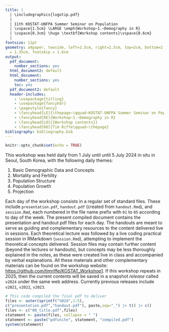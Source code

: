 ```yaml
---
title: | 
  | \includegraphics{logotip.pdf}
  |
  | 11th KOSTAT-UNFPA Summer Seminar on Population
  | \vspace{1.5cm} \LARGE \emph{Workshop~1.~Demography in R}
  | \vspace{0.3cm} \huge \textbf{Workshop contents}\vspace{0.6cm}
  | 
fontsize: 11pt
geometry: a4paper, twoside, left=2.5cm, right=2.5cm, top=2cm, bottom=2.8cm, headsep
  = 1.35cm, footskip = 1.6cm
output:
  pdf_document:
    number_sections: yes
  html_document2: default
  html_document:
    number_sections: yes
    toc: yes
  pdf_document2: default
  header-includes:
    - \usepackage{titling}
    - \usepackage{fancyhdr}
    - \pagestyle{fancy}
    - \fancyhead[LE]{\thepage~\qquad~KOSTAT-UNFPA Summer Seminar on Population}
    - \fancyhead[RE]{Workshop~1.~Demography in R}
    - \fancyhead[LO]{{Workshop contents}}
    - \fancyhead[RO]{Tim Riffe\qquad~\thepage}
bibliography: bibliography.bib
---
```


```r
knitr::opts_chunk$set(echo = TRUE)
```

\noindent\makebox[\textwidth][c]{
  \begin{minipage}[t]{0.8\textwidth}
    \centering
    \Large{Instructor: \\ Tim Riffe \texttt{tim.riffe@ehu.eus}\\}
    \vspace{.5cm}
    \Large{Assistant: \\ Inchan Hwang \texttt{inchan@yonsei.ac.kr}}
  \end{minipage}
}


\vspace{0.8cm}
\begin{center}
\large{1 - 5 July, 2024}
\end{center}
\vspace{0.8cm}

This workshop was held daily from 1 July until until 5 July 2024 in situ in Seoul, South Korea, with the following daily themes:

1. Basic Demographic Data and Concepts 
2. Mortality and Fertility
3. Population Structure
4. Population Growth 
5. Projection

Each day of the workshop consists in a regular set of standard files. These include `presentation.pdf`, `handout.pdf` (created from `handout.Rmd`), and `session.Rmd`, each numbered in the file name prefix with `01` to `05` according to day of the week. The present compiled document contains the presentation and handout pdf files for each day. The handouts are meant to serve as guiding and complementary resources to the content delivered live in sessions. Each theoretical lecture was followed by a live coding practical session in RMarkdown (`session.Rmd`), attempting to implement the theoretical concepts delivered. Session files may contain further content (beyond the lectures or handouts), but concepts may be less thoroughly explained in the notes, as these were created live in class and accompanied by verbal explanations. All these materials and other complementary materials can be found on the workshop website: [https://github.com/timriffe/KOSTAT_Workshop1](https://github.com/timriffe/KOSTAT_Workshop1). 
If this workshop repeats in 2025, then the current contents will be saved in a snapshot *release* called `v2024` under the same web address. Currently previous releases include `v2021`, `v2022`, `v2023`.

```r
# This code compiled the final pdf to deliver
files <- outer(sprintf("%02d",1:5),
c("presentation.pdf","handout.pdf"), paste,sep="_") |> t() |> c()
files <- c("00_title.pdf",files)
statement <- paste(files, collapse = " ")
statement <- paste("pdfunite", statement, "compiled.pdf")
system(statement)
```

